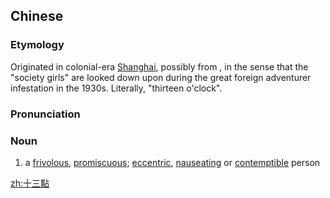{{also|十三点}}
==Chinese==
{{zh-forms|s=十三点|type=21}}

===Etymology===
Originated in colonial-era [[Shanghai]], possibly from {{etyl|en|zh}} {{m|en|society}}, in the sense that the "society girls" are looked down upon during the great foreign adventurer infestation in the 1930s. Literally, "thirteen o'clock".

===Pronunciation===
{{zh-pron
|m=shísāndiǎn
|c=sap6 saam1 dim2
|w=5zeq se ti
|cat=n
}}

===Noun===
{{zh-noun}}

# {{lb|zh|regional}} a [[frivolous]], [[promiscuous]]; [[eccentric]], [[nauseating]] or [[contemptible]] person

[[zh:十三點]]